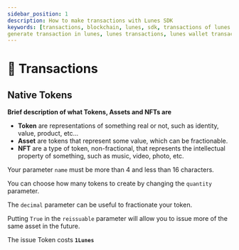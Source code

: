 ```yaml
---
sidebar_position: 1
description: How to make transactions with Lunes SDK
keywords: [transactions, blockchain, lunes, sdk, transactions of lunes sdk, lunes sdk, generate wallet,
generate transaction in lunes, lunes transactions, lunes wallet transactions]
---
```


# 📮 Transactions


## Native Tokens

**Brief description of what Tokens, Assets and NFTs are**

- **Token** are representations of something real or not, such as identity, value, product, etc...
- **Asset** are tokens that represent some value, which can be fractionable.
- **NFT** are a type of token, non-fractional, that represents the intellectual property of something, such as music, video, photo, etc.

Your parameter `name` must be more than 4 and less than 16 characters.

You can choose how many tokens to create by changing the `quantity` parameter.

The `decimal` parameter can be useful to fractionate your token.

Putting `True` in the `reissuable` parameter will allow you to issue more of the same asset in the future.

The issue Token costs **`1Lunes`**